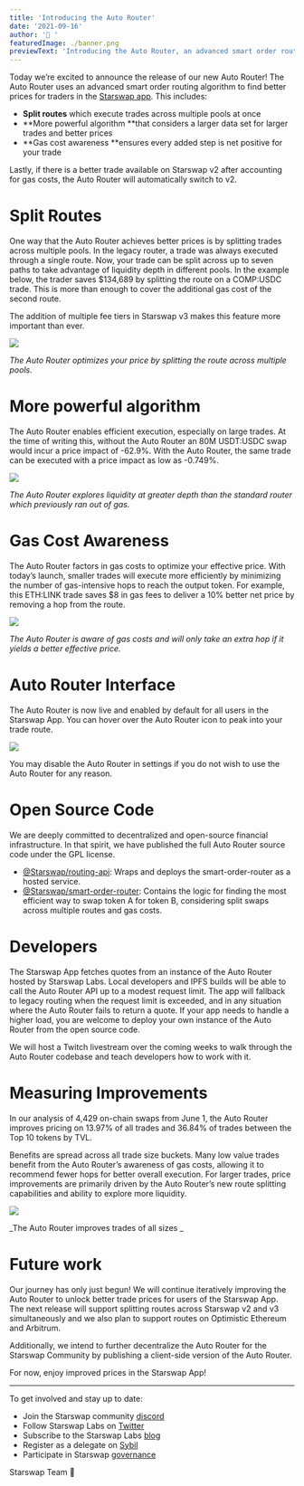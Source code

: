 ```yaml
---
title: 'Introducing the Auto Router'
date: '2021-09-16'
author: '🦄 '
featuredImage: ./banner.png
previewText: 'Introducing the Auto Router, an advanced smart order routing algorithm to find better prices for traders in the Starswap app'
---
```


Today we’re excited to announce the release of our new Auto Router! The Auto Router uses an advanced smart order routing algorithm to find better prices for traders in the [Starswap app](http://app.starswap.xyz). This includes:

- **Split routes** which execute trades across multiple pools at once
- **More powerful algorithm **that considers a larger data set for larger trades and better prices
- **Gas cost awareness **ensures every added step is net positive for your trade

Lastly, if there is a better trade available on Starswap v2 after accounting for gas costs, the Auto Router will automatically switch to v2.

# Split Routes

One way that the Auto Router achieves better prices is by splitting trades across multiple pools. In the legacy router, a trade was always executed through a single route. Now, your trade can be split across up to seven paths to take advantage of liquidity depth in different pools. In the example below, the trader saves \$134,689 by splitting the route on a COMP:USDC trade. This is more than enough to cover the additional gas cost of the second route.

The addition of multiple fee tiers in Starswap v3 makes this feature more important than ever.

![](./split_routes.png)

_The Auto Router optimizes your price by splitting the route across multiple pools._

# More powerful algorithm

The Auto Router enables efficient execution, especially on large trades. At the time of writing this, without the Auto Router an 80M USDT:USDC swap would incur a price impact of -62.9%. With the Auto Router, the same trade can be executed with a price impact as low as -0.749%.

![](.//explore.png)

_The Auto Router explores liquidity at greater depth than the standard router which previously ran out of gas._

# Gas Cost Awareness

The Auto Router factors in gas costs to optimize your effective price. With today’s launch, smaller trades will execute more efficiently by minimizing the number of gas-intensive hops to reach the output token. For example, this ETH:LINK trade saves \$8 in gas fees to deliver a 10% better net price by removing a hop from the route.

![](./gas.png)

_The Auto Router is aware of gas costs and will only take an extra hop if it yields a better effective price._

# Auto Router Interface

The Auto Router is now live and enabled by default for all users in the Starswap App. You can hover over the Auto Router icon to peak into your trade route.

![](./demo.gif)

You may disable the Auto Router in settings if you do not wish to use the Auto Router for any reason.

# Open Source Code

We are deeply committed to decentralized and open-source financial infrastructure. In that spirit, we have published the full Auto Router source code under the GPL license.

- [@Starswap/routing-api](https://github.com/Starswap/routing-api): Wraps and deploys the smart-order-router as a hosted service.
- [@Starswap/smart-order-router](https://github.com/Starswap/smart-order-router): Contains the logic for finding the most efficient way to swap token A for token B, considering split swaps across multiple routes and gas costs.

# Developers

The Starswap App fetches quotes from an instance of the Auto Router hosted by Starswap Labs. Local developers and IPFS builds will be able to call the Auto Router API up to a modest request limit. The app will fallback to legacy routing when the request limit is exceeded, and in any situation where the Auto Router fails to return a quote. If your app needs to handle a higher load, you are welcome to deploy your own instance of the Auto Router from the open source code.

We will host a Twitch livestream over the coming weeks to walk through the Auto Router codebase and teach developers how to work with it.

# Measuring Improvements

In our analysis of 4,429 on-chain swaps from June 1, the Auto Router improves pricing on 13.97% of all trades and 36.84% of trades between the Top 10 tokens by TVL.

Benefits are spread across all trade size buckets. Many low value trades benefit from the Auto Router’s awareness of gas costs, allowing it to recommend fewer hops for better overall execution. For larger trades, price improvements are primarily driven by the Auto Router’s new route splitting capabilities and ability to explore more liquidity.

![](./performance.png)

_The Auto Router improves trades of all sizes _

# Future work

Our journey has only just begun! We will continue iteratively improving the Auto Router to unlock better trade prices for users of the Starswap App. The next release will support splitting routes across Starswap v2 and v3 simultaneously and we also plan to support routes on Optimistic Ethereum and Arbitrum.

Additionally, we intend to further decentralize the Auto Router for the Starswap Community by publishing a client-side version of the Auto Router.

For now, enjoy improved prices in the Starswap App!

---

To get involved and stay up to date:

- Join the Starswap community [discord](https://discord.com/invite/FCfyBSbCU5)
- Follow Starswap Labs on [Twitter](/Starswap)
- Subscribe to the Starswap Labs [blog](https://starswap.xyz/rss.xml)
- Register as a delegate on [Sybil](https://sybil.org/#/delegates/Starswap)
- Participate in Starswap [governance](https://gov.starswap.xyz/)

Starswap Team 🦄
